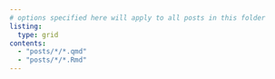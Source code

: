 ```yaml
---
# options specified here will apply to all posts in this folder
listing: 
  type: grid
contents: 
  - "posts/*/*.qmd"
  - "posts/*/*.Rmd"
---
```

